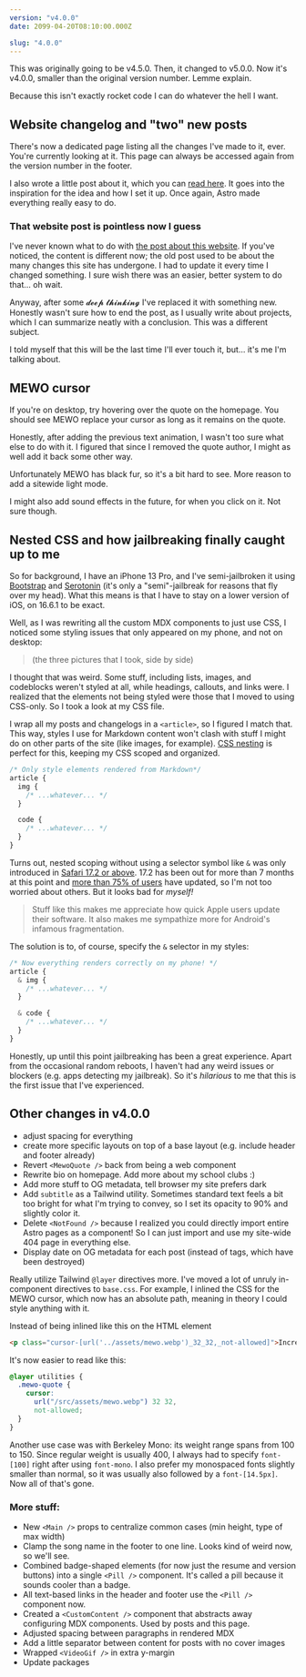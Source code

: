 ```yaml
---
version: "v4.0.0"
date: 2099-04-20T08:10:00.000Z

slug: "4.0.0"
---
```


This was originally going to be v4.5.0. Then, it changed to v5.0.0. Now it's v4.0.0, smaller than the original version number. Lemme explain.

Because this isn't exactly rocket code I can do whatever the hell I want.

## Website changelog and "two" new posts

There's now a dedicated page listing all the changes I've made to it, ever. You're currently looking at it. This page can always be accessed again from the version number in the footer.

I also wrote a little post about it, which you can [read here](/posts/changelogs). It goes into the inspiration for the idea and how I set it up. Once again, Astro made everything really easy to do.

### That website post is pointless now I guess

I've never known what to do with [the post about this website](/posts/wip). If you've noticed, the content is different now; the old post used to be about the many changes this site has undergone. I had to update it every time I changed something. I sure wish there was an easier, better system to do that... oh wait.

Anyway, after some <span aria-hidden="true" aria-label="deep thinking">𝓭𝓮𝓮𝓹 𝓽𝓱𝓲𝓷𝓴𝓲𝓷𝓰</span> I've replaced it with something new. Honestly wasn't sure how to end the post, as I usually write about projects, which I can summarize neatly with a conclusion. This was a different subject.

I told myself that this will be the last time I'll ever touch it, but... it's me I'm talking about.

## MEWO cursor

If you're on desktop, try hovering over the quote on the homepage. You should see MEWO replace your cursor as long as it remains on the quote.

Honestly, after adding the previous text animation, I wasn't too sure what else to do with it. I figured that since I removed the quote author, I might as well add it back some other way.

Unfortunately MEWO has black fur, so it's a bit hard to see. More reason to add a sitewide light mode.

I might also add sound effects in the future, for when you click on it. Not sure though.

## Nested CSS and how jailbreaking finally caught up to me

So for background, I have an iPhone 13 Pro, and I've semi-jailbroken it using [Bootstrap](https://github.com/RootHide/Bootstrap) and [Serotonin](https://github.com/mineek/Serotonin) (it's only a "semi"-jailbreak for reasons that fly over my head). What this means is that I have to stay on a lower version of iOS, on 16.6.1 to be exact.

Well, as I was rewriting all the custom MDX components to just use CSS, I noticed some styling issues that only appeared on my phone, and not on desktop:

> (the three pictures that I took, side by side)

I thought that was weird. Some stuff, including lists, images, and codeblocks weren't styled at all, while headings, callouts, and links were. I realized that the elements not being styled were those that I moved to using CSS-only. So I took a look at my CSS file.

I wrap all my posts and changelogs in a `<article>`, so I figured I match that. This way, styles I use for Markdown content won't clash with stuff I might do on other parts of the site (like images, for example). [CSS nesting](https://developer.mozilla.org/en-US/docs/Web/CSS/CSS_nesting/Using_CSS_nesting) is perfect for this, keeping my CSS scoped and organized.

```css
/* Only style elements rendered from Markdown*/
article {
  img {
    /* ...whatever... */
  }

  code {
    /* ...whatever... */
  }
}
```

Turns out, nested scoping without using a selector symbol like `&` was only introduced in [Safari 17.2 or above](https://caniuse.com/css-nesting). 17.2 has been out for more than 7 months at this point and [more than 75% of users](https://9to5mac.com/2024/06/11/ios-17-adoption-rate/) have updated, so I'm not too worried about others. But it looks bad for _myself!_

> Stuff like this makes me appreciate how quick Apple users update their software. It also makes me sympathize more for Android's infamous fragmentation.

The solution is to, of course, specify the `&` selector in my styles:

```css
/* Now everything renders correctly on my phone! */
article {
  & img {
    /* ...whatever... */
  }

  & code {
    /* ...whatever... */
  }
}
```

Honestly, up until this point jailbreaking has been a great experience. Apart from the occasional random reboots, I haven't had any weird issues or blockers (e.g. apps detecting my jailbreak). So it's _hilarious_ to me that this is the first issue that I've experienced.

## Other changes in v4.0.0

- adjust spacing for everything
- create more specific layouts on top of a base layout (e.g. include header and footer already)
- Revert `<MewoQuote />` back from being a web component
- Rewrite bio on homepage. Add more about my school clubs :\)
- Add more stuff to OG metadata, tell browser my site prefers dark
- Add `subtitle` as a Tailwind utility. Sometimes standard text feels a bit too bright for what I'm trying to convey, so I set its opacity to 90% and slightly color it.
- Delete `<NotFound />` because I realized you could directly import entire Astro pages as a component! So I can just import and use my site-wide 404 page in everything else.
- Display date on OG metadata for each post (instead of tags, which have been destroyed)

Really utilize Tailwind `@layer` directives more. I've moved a lot of unruly in-component directives to `base.css`. For example, I inlined the CSS for the MEWO cursor, which now has an absolute path, meaning in theory I could style anything with it.

Instead of being inlined like this on the HTML element

```html
<p class="cursor-[url('../assets/mewo.webp')_32_32,_not-allowed]">Incredible quote.</p>
```

It's now easier to read like this:

```css
@layer utilities {
  .mewo-quote {
    cursor:
      url("/src/assets/mewo.webp") 32 32,
      not-allowed;
  }
}
```

Another use case was with Berkeley Mono: its weight range spans from 100 to 150. Since regular weight is usually 400, I always had to specify `font-[100]` right after using `font-mono`. I also prefer my monospaced fonts slightly smaller than normal, so it was usually also followed by a `font-[14.5px]`. Now all of that's gone.

### More stuff:

- New `<Main />` props to centralize common cases (min height, type of max width)
- Clamp the song name in the footer to one line. Looks kind of weird now, so we'll see.
- Combined badge-shaped elements (for now just the resume and version buttons) into a single `<Pill />` component. It's called a pill because it sounds cooler than a badge.
- All text-based links in the header and footer use the `<Pill />` component now.
- Created a `<CustomContent />` component that abstracts away configuring MDX components. Used by posts and this page.
- Adjusted spacing between paragraphs in rendered MDX
- Add a little separator between content for posts with no cover images
- Wrapped `<VideoGif />` in extra y-margin
- Update packages
